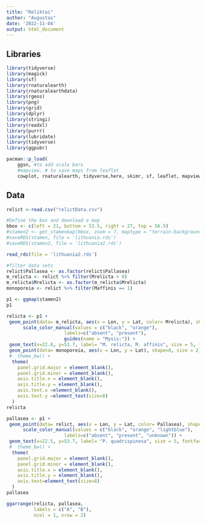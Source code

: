 ```yaml
---
title: "Reliktai"
author: "Augustas"
date: '2022-11-04'
output: html_document
---
```


## Libraries

```r
library(tidyverse)
library(magick)
library(sf)
library(rnaturalearth)
library(rnaturalearthdata)
library(rgeos)
library(png)
library(grid)
library(dplyr)
library(stringi)
library(readxl)
library(purrr)
library(lubridate)
library(tidyverse)
library(ggpubr)

pacman::p_load(
    ggsn, #to add scale bars
    #mapview, # to save maps from leaflet
    cowplot, rnaturalearth, tidyverse,here, skimr, sf, leaflet, mapview, readxl, ggmap, effects, MuMIn, grid)

```

## Data

```r

relict <-read.csv("relictData.csv")

#Define the box and download a map
bbox <- c(left = 21, bottom = 53.5, right = 27, top = 56.5)
#stamen2 <- get_stamenmap(bbox, zoom = 7, maptype = "terrain-background", color = "bw", force = TRUE)
#saveRDS(stamen, file = 'lithuania.rds')
#saveRDS(stamen2, file = 'lithuania2.rds')

read_rds(file = 'lithuania2.rds')

```

```r

#filter data sets
relict$Pallasea <- as.factor(relict$Pallasea)
m_relicta <- relict %>% filter(Mrelicta > 0) 
m_relicta$Mrelicta <- as.factor(m_relicta$Mrelicta)
monoporeia <- relict %>% filter(Maffinis == 1)

p1 <- ggmap(stamen2)
p1

relicta <- p1 +   
 geom_point(data= m_relicta, aes(x = Lon, y = Lat, color= Mrelicta), shape=16, size = 2) +
      scale_color_manual(values = c("black", "orange"),
                     labels=c("absent", "present"),
                     guides(name = "Mysis:")) +
 geom_text(x=22.8, y=53.7, label= "M. relicta, M. affinis", size = 5, fontface = 3) + 
 geom_point(data= monoporeia, aes(x = Lon, y = Lat), shape=8, size = 2) +
 #  theme_bw() +
  theme(
    panel.grid.major = element_blank(), 
    panel.grid.minor = element_blank(),
    axis.title.x = element_blank(),
    axis.title.y = element_blank(),
    axis.text.x =element_blank(),
    axis.text.y =element_text(size=8)
  )
relicta

pallasea <- p1 +   
 geom_point(data= relict, aes(x = Lon, y = Lat, color= Pallasea), shape=16, size = 2) +
      scale_color_manual(values = c("black", "orange", "lightblue"),
                     labels=c("absent", "present", "unknown")) +
 geom_text(x=22.5, y=53.7, label= "P. quadrispinosa", size = 5, fontface = 3) + 
 #  theme_bw() +
  theme(
    panel.grid.major = element_blank(), 
    panel.grid.minor = element_blank(),
    axis.title.x = element_blank(),
    axis.title.y = element_blank(),
    axis.text=element_text(size=8)
  )
pallasea

ggarrange(relicta, pallasea,
          labels = c("A", "B"),
          ncol = 1, nrow = 2)


```

